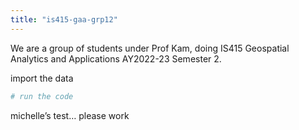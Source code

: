 ```yaml
---
title: "is415-gaa-grp12"
---
```


We are a group of students under Prof Kam, doing IS415 Geospatial Analytics and Applications AY2022-23 Semester 2.

import the data

```r
# run the code
```

michelle's test... please work
